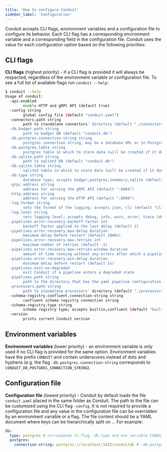 ```yaml
---
title: 'How to configure Conduit'
sidebar_label: 'Configuration'
---
```


Conduit accepts CLI flags, environment variables and a configuration file to
configure its behavior. Each CLI flag has a corresponding environment variable
and a corresponding field in the configuration file. Conduit uses the value for
each configuration option based on the following priorities:

## CLI flags

 **CLI flags** (highest priority) - if a CLI flag is provided it will always be
  respected, regardless of the environment variable or configuration file. To
  see a full list of available flags run `conduit --help`:


```bash
$ conduit --help
Usage of conduit:
  -api.enabled
    	enable HTTP and gRPC API (default true)
  -config string
    	global config file (default "conduit.yaml")
  -connectors.path string
    	path to standalone connectors' directory (default "./connectors")
  -db.badger.path string
    	path to badger DB (default "conduit.db")
  -db.postgres.connection-string string
    	postgres connection string, may be a database URL or in PostgreSQL keyword/value format
  -db.postgres.table string
    	postgres table in which to store data (will be created if it does not exist) (default "conduit_kv_store")
  -db.sqlite.path string
    	path to sqlite3 DB (default "conduit.db")
  -db.sqlite.table string
    	sqlite3 table in which to store data (will be created if it does not exist) (default "conduit_kv_store")
  -db.type string
    	database type; accepts badger,postgres,inmemory,sqlite (default "badger")
  -grpc.address string
    	address for serving the gRPC API (default ":8084")
  -http.address string
    	address for serving the HTTP API (default ":8080")
  -log.format string
    	sets the format of the logging; accepts json, cli (default "cli")
  -log.level string
    	sets logging level; accepts debug, info, warn, error, trace (default "info")
  -pipelines.error-recovery.backoff-factor int
    	backoff factor applied to the last delay (default 2)
  -pipelines.error-recovery.max-delay duration
    	maximum delay before restart (default 10m0s)
  -pipelines.error-recovery.max-retries int
    	maximum number of retries (default -1)
  -pipelines.error-recovery.max-retries-window duration
    	amount of time running without any errors after which a pipeline is considered healthy (default 5m0s)
  -pipelines.error-recovery.min-delay duration
    	minimum delay before restart (default 1s)
  -pipelines.exit-on-degraded
    	exit Conduit if a pipeline enters a degraded state
  -pipelines.path string
    	path to the directory that has the yaml pipeline configuration files, or a single pipeline configuration file (default "./pipelines")
  -processors.path string
    	path to standalone processors' directory (default "./processors")
  -schema-registry.confluent.connection-string string
    	confluent schema registry connection string
  -schema-registry.type string
    	schema registry type; accepts builtin,confluent (default "builtin")
  -version
    	prints current Conduit version
```

## Environment variables

**Environment variables** (lower priority) - an environment variable is only
  used if no CLI flag is provided for the same option. Environment variables
  have the prefix `CONDUIT` and contain underscores instead of dots and
  hyphens (e.g. the flag `-db.postgres.connection-string` corresponds
  to `CONDUIT_DB_POSTGRES_CONNECTION_STRING`).

## Configuration file

**Configuration file** (lowest priority) - Conduit by default loads the
  file `conduit.yaml` placed in the same folder as Conduit. The path to the file
  can be customized using the CLI flag `-config`. It is not required to provide
  a configuration file and any value in the configuration file can be overridden
  by an environment variable or a flag. The file content should be a YAML
  document where keys can be hierarchically split on `.`. For example:

  ```yaml
  db:
    type: postgres # corresponds to flag -db.type and env variable CONDUIT_DB_TYPE
    postgres:
      connection-string: postgres://localhost:5432/conduitdb # -db.postgres.connection-string or CONDUIT_DB_POSTGRES_CONNECTION_STRING
  ```
